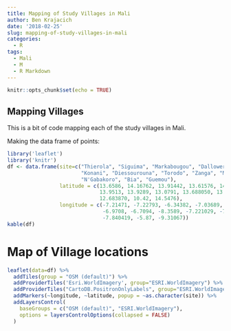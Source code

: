 ```yaml
---
title: Mapping of Study Villages in Mali
author: Ben Krajacich
date: '2018-02-25'
slug: mapping-of-study-villages-in-mali
categories:
  - R
tags:
  - Mali
  - M
  - R Markdown
---
```



```r
knitr::opts_chunk$set(echo = TRUE)
```

## Mapping Villages

This is a bit of code mapping each of the study villages in Mali.

Making the data frame of points:
```r
library('leaflet')
library('knitr')
df <- data.frame(site=c("Thierola", "Siguima", "Markabougou", "Dallowere", "Niono", 
                        "Konani", "Diessourouna", "Torodo", "Zanga", "M'Piabougou", 
                        "N'Gabakoro", "Bia", "Guemou"),
                 latitude = c(13.6586, 14.16762, 13.91442, 13.61576, 14.223473, 
                              13.9513, 13.9289, 13.0791, 13.688050, 13.599830, 
                              12.683870, 10.42, 14.5476),
                 longitude = c(-7.21471, -7.22793, -6.34382, -7.03689, -6.051057, 
                               -6.9708, -6.7094, -8.3589, -7.221029, -7.192859, 
                               -7.840419, -5.87, -9.31067))
kable(df)
```


# Map of Village locations

```r
leaflet(data=df) %>% 
  addTiles(group = "OSM (default)") %>% 
  addProviderTiles('Esri.WorldImagery', group="ESRI.WorldImagery") %>%
  addProviderTiles("CartoDB.PositronOnlyLabels", group="ESRI.WorldImagery") %>%
  addMarkers(~longitude, ~latitude, popup = ~as.character(site)) %>%
  addLayersControl(
    baseGroups = c("OSM (default)", "ESRI.WorldImagery"),
    options = layersControlOptions(collapsed = FALSE)
  ) 

```

